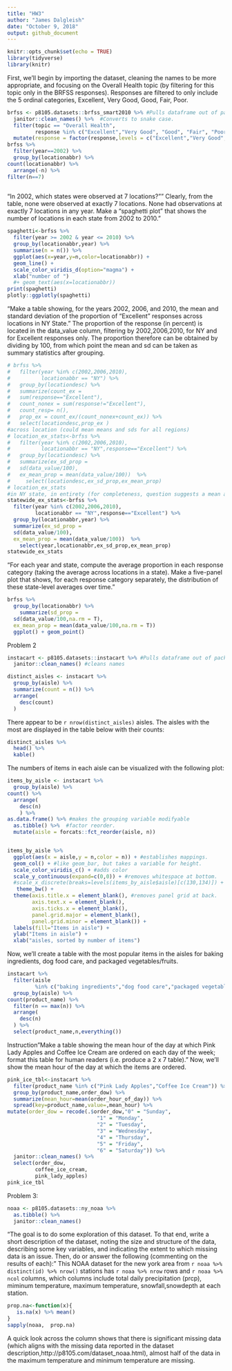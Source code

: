 ```yaml
---
title: "HW3"
author: "James Dalgleish"
date: "October 9, 2018"
output: github_document
---
```


```r
knitr::opts_chunk$set(echo = TRUE)
library(tidyverse)
library(knitr)
```
First, we'll begin by importing the dataset, cleaning the names to be more appropriate, and
focusing on the Overall Health topic (by filtering for this topic only in the BRFSS responses).
Responses are filtered to only include the 5 ordinal categories, Excellent, Very Good,
Good, Fair, Poor.
```r
brfss <- p8105.datasets::brfss_smart2010 %>% #Pulls dataframe out of package.
  janitor::clean_names() %>%  #Converts to snake case.
  filter(topic == "Overall Health",
         response %in% c("Excellent","Very Good", "Good", "Fair", "Poor")) %>%     #Filters by overall health topic.
  mutate(response = factor(response,levels = c("Excellent","Very Good", "Good", "Fair", "Poor")))
brfss %>% 
  filter(year==2002) %>% 
  group_by(locationabbr) %>% 
count(locationabbr) %>% 
  arrange(-n) %>% 
filter(n==7)
  
```
"In 2002, which states were observed at 7 locations?""
Clearly, from the table, none were observed at exactly 7 locations. None had observations at exactly 7 locations in any year.
Make a “spaghetti plot” that shows the number of locations in each state from 2002 to 2010."
```r
spaghetti<-brfss %>% 
  filter(year >= 2002 & year <= 2010) %>%
  group_by(locationabbr,year) %>% 
  summarise(n = n()) %>% 
  ggplot(aes(x=year,y=n,color=locationabbr)) +
  geom_line() + 
  scale_color_viridis_d(option="magma") +
  xlab("number of ")
  #+ geom_text(aes(x=locationabbr)) 
print(spaghetti)
plotly::ggplotly(spaghetti)
```

"Make a table showing, for the years 2002, 2006, and 2010, the mean and standard deviation of the proportion of “Excellent” responses across locations in NY State."
The proportion of the response (in percent) is located in the data_value column, filtering by 2002,2006,2010, for NY and for Excellent responses only. The proportion therefore can be obtained by dividing by 100, from which point the mean and sd can be taken as summary statistics after grouping. 
```r
# brfss %>% 
#   filter(year %in% c(2002,2006,2010),
#          locationabbr == "NY") %>%
#   group_by(locationdesc) %>% 
#   summarize(count_ex = 
#   sum(response=="Excellent"),
#   count_nonex = sum(response!="Excellent"),
#   count_resp= n(),
#   prop_ex = count_ex/(count_nonex+count_ex)) %>% 
#   select(locationdesc,prop_ex )
#across location (could mean means and sds for all regions)
# location_ex_stats<-brfss %>% 
#   filter(year %in% c(2002,2006,2010),
#          locationabbr == "NY",response=="Excellent") %>%
#   group_by(locationdesc) %>% 
#   summarize(ex_sd_prop = 
#   sd(data_value/100),
#   ex_mean_prop = mean(data_value/100))  %>% 
#     select(locationdesc,ex_sd_prop,ex_mean_prop)
# location_ex_stats
#in NY state, in entirety (for completeness, question suggests a mean and sd of the proportion across locations)
statewide_ex_stats<-brfss %>% 
  filter(year %in% c(2002,2006,2010),
         locationabbr == "NY",response=="Excellent") %>%
  group_by(locationabbr,year) %>% 
  summarize(ex_sd_prop = 
  sd(data_value/100),
  ex_mean_prop = mean(data_value/100))  %>% 
    select(year,locationabbr,ex_sd_prop,ex_mean_prop)
statewide_ex_stats
```

"For each year and state, compute the average proportion in each response category (taking the average across locations in a state). Make a five-panel plot that shows, for each response category separately, the distribution of these state-level averages over time."
```r
brfss %>% 
  group_by(locationabbr) %>%
    summarize(sd_prop = 
  sd(data_value/100,na.rm = T),
  ex_mean_prop = mean(data_value/100,na.rm = T))
  ggplot() + geom_point()
```

Problem 2
```r
instacart <- p8105.datasets::instacart %>% #Pulls dataframe out of package.
  janitor::clean_names() #cleans names
```
```r
distinct_aisles <- instacart %>%
  group_by(aisle) %>% 
  summarize(count = n()) %>% 
  arrange(
    desc(count)
  )

```
There appear to be `r nrow(distinct_aisles)` aisles. The aisles with the most are displayed in the table below with their counts:
```r
distinct_aisles %>% 
  head() %>% 
  kable()
```

The numbers of items in each aisle can be visualized with the following plot:

```r
items_by_aisle <- instacart %>%
  group_by(aisle) %>% 
count() %>% 
  arrange(
    desc(n)
    ) %>%
as.data.frame() %>% #makes the grouping variable modifyable 
  as.tibble() %>%  #factor reorder.
  mutate(aisle = forcats::fct_reorder(aisle, n))


items_by_aisle %>% 
  ggplot(aes(x = aisle,y = n,color = n)) + #establishes mappings.
  geom_col() + #like geom_bar, but takes a variable for height.
  scale_color_viridis_c() + #adds color
  scale_y_continuous(expand=c(0,0)) + #removes whitespace at bottom.
  #scale_x_discrete(breaks=levels(items_by_aisle$aisle)[c(130,134)]) + #labels=items_by_aisle$aisle[c(130,134)],
   theme_bw() +
  theme(axis.title.x = element_blank(), #removes panel grid at back.
        axis.text.x = element_blank(),
        axis.ticks.x = element_blank(),
        panel.grid.major = element_blank(),
        panel.grid.minor = element_blank()) +
  labels(fill="Items in aisle") +
  ylab("Items in aisle") +
  xlab("aisles, sorted by number of items")
```

Now, we'll create a table with the most popular items in the aisles for
baking ingredients, dog food care, and packaged vegetables/fruits.
```r
instacart %>% 
  filter(aisle
         %in% c("baking ingredients","dog food care","packaged vegetables fruits")) %>% 
  group_by(aisle) %>% 
count(product_name) %>% 
  filter(n == max(n)) %>%
  arrange(
    desc(n)
  ) %>% 
  select(product_name,n,everything())

```

Instruction"Make a table showing the mean hour of the day at which Pink Lady Apples and Coffee Ice Cream are ordered on each day of the week; format this table for human readers (i.e. produce a 2 x 7 table)."
Now, we'll show the mean hour of the day at which the items are ordered.
```r
pink_ice_tbl<-instacart %>% 
  filter(product_name %in% c("Pink Lady Apples","Coffee Ice Cream")) %>% 
  group_by(product_name,order_dow) %>% 
  summarize(mean_hour=mean(order_hour_of_day)) %>% 
  spread(key=product_name,value=,mean_hour) %>% 
mutate(order_dow = recode(.$order_dow,"0" = "Sunday",
                             "1" = "Monday",
                             "2" = "Tuesday",
                             "3" = "Wednesday",
                             "4" = "Thursday",
                             "5" = "Friday",
                             "6" = "Saturday")) %>% 
  janitor::clean_names() %>% 
  select(order_dow,
         coffee_ice_cream,
         pink_lady_apples)
pink_ice_tbl
```

Problem 3:
```r
noaa <- p8105.datasets::ny_noaa %>% 
  as.tibble() %>% 
  janitor::clean_names()
```
"The goal is to do some exploration of this dataset. To that end, write a short description of the dataset, noting the size and structure of the data, describing some key variables, and indicating the extent to which missing data is an issue. Then, do or answer the following (commenting on the results of each):"
This NOAA dataset for the new york area from `r noaa %>% distinct(id) %>% nrow()` stations has `r noaa %>% nrow` rows and `r noaa %>% ncol` columns,   which columns include total daily precipitation (prcp), miminum temperature, maximum temperature, snowfall,snowdepth at each station.
```r
prop.na<-function(x){
   is.na(x) %>% mean()
}
sapply(noaa,  prop.na)
```
A quick look across the column shows that there is significant missing data (which aligns with the missing data reported in the dataset description,http://p8105.com/dataset_noaa.html), almost half of the data in the maximum temperature and minimum temperature are missing.
